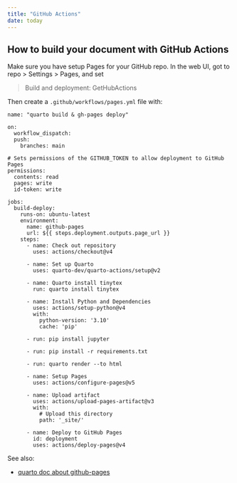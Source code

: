 ```yaml
---
title: "GitHub Actions"
date: today
---
```


How to build your document with GitHub Actions
-------------------------------------------------------------------------------

Make sure you have setup Pages for your GitHub repo. In the web UI, got to
repo > Settings > Pages, and set

>   Build and deployment: GetHubActions

Then create a `.github/workflows/pages.yml` file with:

```
name: "quarto build & gh-pages deploy"

on:
  workflow_dispatch:
  push:
    branches: main

# Sets permissions of the GITHUB_TOKEN to allow deployment to GitHub Pages
permissions:
  contents: read
  pages: write
  id-token: write

jobs:
  build-deploy:
    runs-on: ubuntu-latest
    environment:
      name: github-pages
      url: ${{ steps.deployment.outputs.page_url }}
    steps:
      - name: Check out repository
        uses: actions/checkout@v4

      - name: Set up Quarto
        uses: quarto-dev/quarto-actions/setup@v2

      - name: Quarto install tinytex
        run: quarto install tinytex

      - name: Install Python and Dependencies
        uses: actions/setup-python@v4
        with:
          python-version: '3.10'
          cache: 'pip'

      - run: pip install jupyter

      - run: pip install -r requirements.txt

      - run: quarto render --to html

      - name: Setup Pages
        uses: actions/configure-pages@v5

      - name: Upload artifact
        uses: actions/upload-pages-artifact@v3
        with:
          # Upload this directory
          path: '_site/'

      - name: Deploy to GitHub Pages
        id: deployment
        uses: actions/deploy-pages@v4
```


See also:

-   [quarto doc about github-pages](https://quarto.org/docs/publishing/github-pages.html)


